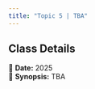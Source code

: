 ```yaml
---
title: "Topic 5 | TBA"
---
```


::: {.callout-note}
## Class Details
📅 **Date:** 2025  
📖 **Synopsis:** TBA  
:::

</br>

